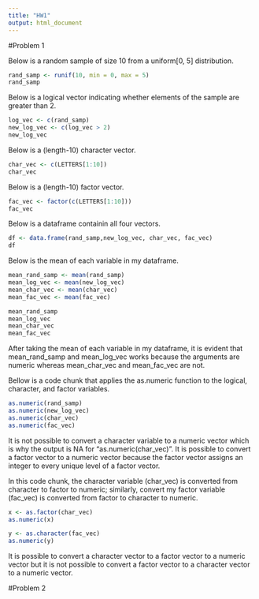 ```yaml
---
title: "HW1"
output: html_document
---
```


#Problem 1

Below is a random sample of size 10 from a uniform[0, 5] distribution.

```r

rand_samp <- runif(10, min = 0, max = 5)
rand_samp
```

Below is a logical vector indicating whether elements of the sample are greater than 2.

```r

log_vec <- c(rand_samp)
new_log_vec <- c(log_vec > 2)
new_log_vec
```

Below is a (length-10) character vector.
```r

char_vec <- c(LETTERS[1:10])
char_vec
```

Below is a (length-10) factor vector.

```r

fac_vec <- factor(c(LETTERS[1:10]))
fac_vec
```

Below is a dataframe containin all four vectors.

```r

df <- data.frame(rand_samp,new_log_vec, char_vec, fac_vec)
df
```

Below is the mean of each variable in my dataframe.

```r

mean_rand_samp <- mean(rand_samp)
mean_log_vec <- mean(new_log_vec)
mean_char_vec <- mean(char_vec)
mean_fac_vec <- mean(fac_vec)

mean_rand_samp
mean_log_vec
mean_char_vec
mean_fac_vec
```

After taking the mean of each variable in my dataframe, it is evident that mean_rand_samp and mean_log_vec works because the arguments are numeric whereas mean_char_vec and mean_fac_vec are not.

Bellow is a code chunk that applies the as.numeric function to the logical, character, and factor variables.

```r

as.numeric(rand_samp)
as.numeric(new_log_vec)
as.numeric(char_vec)
as.numeric(fac_vec)
```
It is not possible to convert a character variable to a numeric vector which is why the output is NA for "as.numeric(char_vec)". It is possible to convert a factor vector to a numeric vector because the factor vector
assigns an integer to every unique level of a factor vector.

In this code chunk, the character variable (char_vec) is converted from character to factor to numeric; similarly, convert my factor variable (fac_vec) is converted from factor to character to numeric.

```r

x <- as.factor(char_vec)
as.numeric(x)

y <- as.character(fac_vec)
as.numeric(y)
```

It is possible to convert a character vector to a factor vector to a numeric vector but it is not possible to convert a factor vector to a character vector to a numeric vector.

#Problem 2
